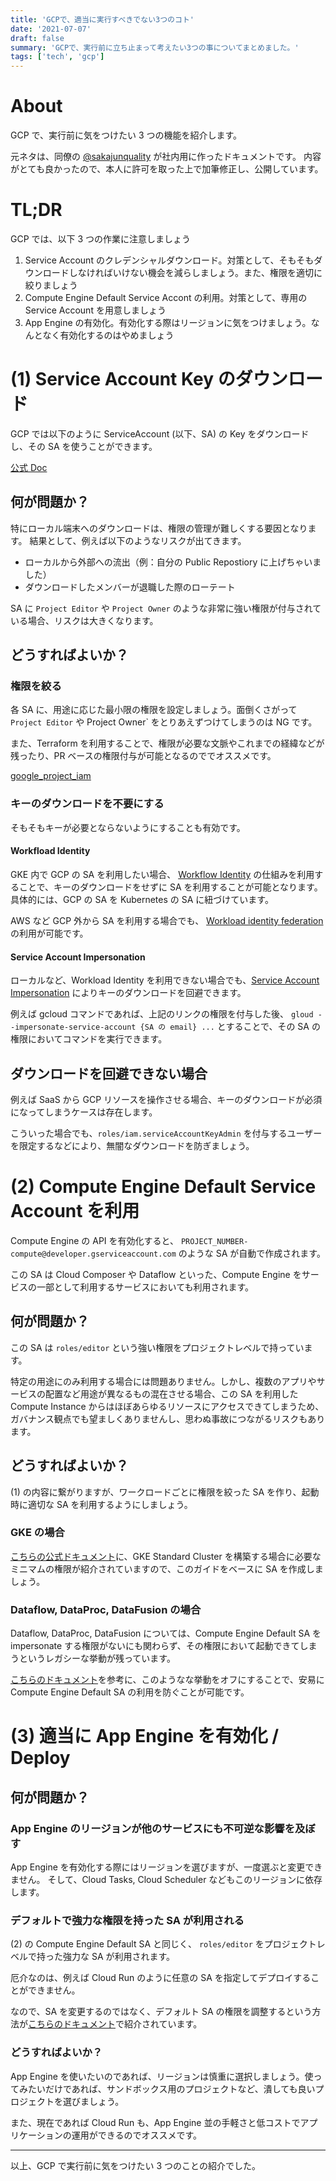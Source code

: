 ```yaml
---
title: 'GCPで、適当に実行すべきでない3つのコト'
date: '2021-07-07'
draft: false
summary: 'GCPで、実行前に立ち止まって考えたい3つの事についてまとめました。'
tags: ['tech', 'gcp']
---
```


# About

GCP で、実行前に気をつけたい 3 つの機能を紹介します。

元ネタは、同僚の [@sakajunquality](https://twitter.com/sakajunquality) が社内用に作ったドキュメントです。
内容がとても良かったので、本人に許可を取った上で加筆修正し、公開しています。

# TL;DR

GCP では、以下 3 つの作業に注意しましょう

1. Service Account のクレデンシャルダウンロード。対策として、そもそもダウンロードしなければいけない機会を減らしましょう。また、権限を適切に絞りましょう
2. Compute Engine Default Service Accont の利用。対策として、専用の Service Account を用意しましょう
3. App Engine の有効化。有効化する際はリージョンに気をつけましょう。なんとなく有効化するのはやめましょう

# (1) Service Account Key のダウンロード

GCP では以下のように ServiceAccount (以下、SA) の Key をダウンロードし、その SA を使うことができます。

[公式 Doc](https://cloud.google.com/iam/docs/creating-managing-service-account-keys#creating_service_account_keys)

## 何が問題か？

特にローカル端末へのダウンロードは、権限の管理が難しくする要因となります。
結果として、例えば以下のようなリスクが出てきます。

- ローカルから外部への流出（例：自分の Public Repostiory に上げちゃいました）
- ダウンロードしたメンバーが退職した際のローテート

SA に `Project Editor` や `Project Owner` のような非常に強い権限が付与されている場合、リスクは大きくなります。

## どうすればよいか？

### 権限を絞る

各 SA に、用途に応じた最小限の権限を設定しましょう。面倒くさがって `Project Editor` や Project Owner` をとりあえずつけてしまうのは NG です。

また、Terraform を利用することで、権限が必要な文脈やこれまでの経緯などが残ったり、PR ベースの権限付与が可能となるのででオススメです。

[google_project_iam](https://registry.terraform.io/providers/hashicorp/google/latest/docs/resources/google_project_iam)

### キーのダウンロードを不要にする

そもそもキーが必要とならないようにすることも有効です。

#### Workfload Identity

GKE 内で GCP の SA を利用したい場合、 [Workflow Identity](https://cloud.google.com/kubernetes-engine/docs/how-to/workload-identity) の仕組みを利用することで、キーのダウンロードをせずに SA を利用することが可能となります。具体的には、GCP の SA を Kubernetes の SA に紐づけています。

AWS など GCP 外から SA を利用する場合でも、 [Workload identity federation](https://cloud.google.com/iam/docs/workload-identity-federation) の利用が可能です。

#### Service Account Impersonation

ローカルなど、Workload Identity を利用できない場合でも、[Service Account Impersonation](https://cloud.google.com/iam/docs/impersonating-service-accounts) によりキーのダウンロードを回避できます。

例えば gcloud コマンドであれば、上記のリンクの権限を付与した後、 `gloud --impersonate-service-account {SA の email} ...` とすることで、その SA の権限においてコマンドを実行できます。

## ダウンロードを回避できない場合

例えば SaaS から GCP リソースを操作させる場合、キーのダウンロードが必須になってしまうケースは存在します。

こういった場合でも、`roles/iam.serviceAccountKeyAdmin` を付与するユーザーを限定するなどにより、無闇なダウンロードを防ぎましょう。

# (2) Compute Engine Default Service Account を利用

Compute Engine の API を有効化すると、 `PROJECT_NUMBER-compute@developer.gserviceaccount.com` のような SA が自動で作成されます。

この SA は Cloud Composer や Dataflow といった、Compute Engine をサービスの一部として利用するサービスにおいても利用されます。

## 何が問題か？

この SA は `roles/editor` という強い権限をプロジェクトレベルで持っています。

特定の用途にのみ利用する場合には問題ありません。しかし、複数のアプリやサービスの配置など用途が異なるもの混在させる場合、この SA を利用した Compute Instance からはほぼあらゆるリソースにアクセスできてしまうため、ガバナンス観点でも望ましくありませんし、思わぬ事故につながるリスクもあります。

## どうすればよいか？

(1) の内容に繋がりますが、ワークロードごとに権限を絞った SA を作り、起動時に適切な SA を利用するようにしましょう。

### GKE の場合

[こちらの公式ドキュメント](https://cloud.google.com/kubernetes-engine/docs/how-to/hardening-your-cluster#use_least_privilege_sa)に、GKE Standard Cluster を構築する場合に必要なミニマムの権限が紹介されていますので、このガイドをベースに SA を作成しましょう。

### Dataflow, DataProc, DataFusion の場合

Dataflow, DataProc, DataFusion については、Compute Engine Default SA を impersonate する権限がないにも関わらず、その権限において起動できてしまうというレガシーな挙動が残っています。

[こちらのドキュメント](https://cloud.google.com/iam/docs/service-accounts-actas#dataproc-dataflow-datafusion)を参考に、このようなな挙動をオフにすることで、安易に Compute Engine Default SA の利用を防ぐことが可能です。

# (3) 適当に App Engine を有効化 / Deploy

## 何が問題か？

### App Engine のリージョンが他のサービスにも不可逆な影響を及ぼす

App Engine を有効化する際にはリージョンを選びますが、一度選ぶと変更できません。
そして、Cloud Tasks, Cloud Scheduler などもこのリージョンに依存します。

### デフォルトで強力な権限を持った SA が利用される

(2) の Compute Engine Default SA と同じく、 `roles/editor` をプロジェクトレベルで持った強力な SA が利用されます。

厄介なのは、例えば Cloud Run のように任意の SA を指定してデプロイすることができません。

なので、SA を変更するのではなく、デフォルト SA の権限を調整するという方法が[こちらのドキュメント](https://cloud.google.com/appengine/docs/standard/python3/service-account)で紹介されています。

### どうすればよいか？

App Engine を使いたいのであれば、リージョンは慎重に選択しましょう。使ってみたいだけであれば、サンドボックス用のプロジェクトなど、潰しても良いプロジェクトを選びましょう。

また、現在であれば Cloud Run も、App Engine 並の手軽さと低コストでアプリケーションの運用ができるのでオススメです。

---

以上、GCP で実行前に気をつけたい 3 つのことの紹介でした。
